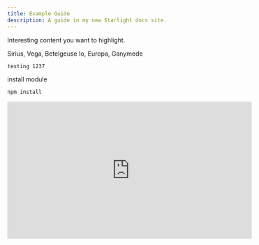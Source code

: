 ```yaml
---
title: Example Guide
description: A guide in my new Starlight docs site.
---
```



<Card title="Check this out">Interesting content you want to highlight.</Card>

<CardGrid>
  <Card title="Stars" icon="star">
    Sirius, Vega, Betelgeuse
  </Card>
  <Card title="Moons" icon="moon">
    Io, Europa, Ganymede
  </Card>
</CardGrid>

```sh
testing 1237
```
<Aside type="caution" title="Watch out!">

install module

```bash title="Installing dependencies…"
npm install
```
</Aside>

<iframe width="560" height="315" src="https://www.youtube.com/embed/O7EQ000JYx4?si=nZqYV7wWipn0_Zah" title="YouTube video player" frameborder="0" allow="accelerometer; autoplay; clipboard-write; encrypted-media; gyroscope; picture-in-picture; web-share" referrerpolicy="strict-origin-when-cross-origin" allowfullscreen></iframe>







